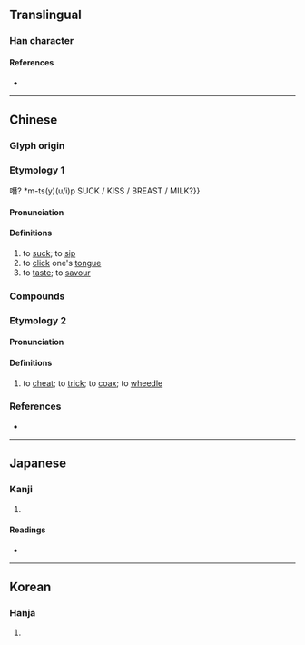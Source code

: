 {{character info/new}}
==Translingual==

===Han character===
{{Han char|rn=30|rad=口|as=05|sn=8|four=61012|canj=RSLB|ids=⿰口匝}}

====References====
* {{Han ref|kx=0184.050|dkj=03478|dj=0403.050|hdz=10599.010|uh=5482|ud=21634|bh=CBDF|bd=52191}}

----

==Chinese==
{{zh-forms|alt=𠯗,𠴴,𠶴}}

===Glyph origin===
{{Han etym}}

===Etymology 1===
{{rfe|zh|onomatopoeic? {{=}} 噆? *m-ts(y)(u/i)p SUCK / KISS / BREAST / MILK?}}

====Pronunciation====
{{zh-pron
|m=zā
|c=zaap3
|mc=y
|oc=y
|cat=v
}}

====Definitions====
{{zh-hanzi}}

# to [[suck]]; to [[sip]]
# to [[click]] one's [[tongue]] {{gl|in admiration, praise, surprise, regret, etc.}}
# to [[taste]]; to [[savour]]

===Compounds===
{{zh-der|咂摸|咂嘴|咂嘴弄舌|嗚咂|咂嘴弄脣|咂兒|目呆口咂|舔嘴咂舌|舚脣咂嘴|咂咂兒|咂兒咂兒|咂壺兒|咂頭兒|咂咂頭兒|咂嘴兒|刮刮咂咂|吧咂|吮咂|咀咂|咂吮|咂咂|咂啄|咂啖|咂嘬|咂嘴咂舌|咂嘴弄唇|咂嘴舔唇|咂囓|咂巴|咂齧|咋咂|咬音咂字|咯咂|唼咂|嗑咂|嘓咂|軟膿咂血|點頭咂嘴|咂舌|咂吧}}

===Etymology 2===
{{rfe|zh}}

====Pronunciation====
{{zh-pron
|c=sap1
|cat=v
}}

====Definitions====
{{zh-hanzi}}

# {{lb|zh|Cantonese|obsolete}} to [[cheat]]; to [[trick]]; to [[coax]]; to [[wheedle]]
<!-- A Chinese dictionary in the Cantonese dialect, p. 577 -->
<!-- A Chinese and English Dictionary, p. 61 -->
<!-- 英華分韻撮要, p. 408 -->

===References===
* {{R:yue:Hanzi}}

----

==Japanese==

===Kanji===
{{ja-kanji|grade=|rs=口05}}

# {{rfdef|ja|sort=口05}}

====Readings====
* {{ja-readings|on=[[そう]] (sō)|kun=[[すう]] (suu)}}

----

==Korean==

===Hanja===
{{ko-hanja|hangeul=잡|rv=jap|mr=chap}}

# {{rfdef|ko|sort=口05}}
